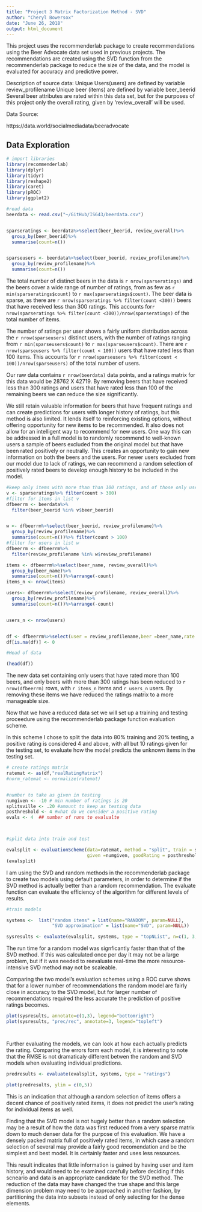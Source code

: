 ```yaml
---
title: "Project 3 Matrix Factorization Method - SVD"
author: "Cheryl Bowersox"
date: "June 26, 2018"
output: html_document
---
```



This project uses the recommenderlab package to create recommendations using the Beer Advocate data set used in previous projects.  The recommendations are created using the SVD function from the recommenderlab package to reduce the size of the data, and the model is evaluated for accuracy and predictive power. 

Description of source data:
Unique Users(users) are defined by variable review_profilename
Unique beer (items) are defined by variable beer_beerid
Several beer attributes are rated within this data set, but for the purposes of this project only the overall rating, given by 'review_overall' will be used. 


Data Source: 

https://data.world/socialmediadata/beeradvocate  


## Data Exploration
```r
# import libraries
library(recommenderlab)
library(dplyr)
library(tidyr)
library(reshape2)
library(caret)
library(pROC)
library(ggplot2)

#read data
beerdata <- read.csv("~/GitHub/IS643/beerdata.csv")


sparseratings <- beerdata%>%select(beer_beerid, review_overall)%>%
  group_by(beer_beerid)%>%
  summarise(count=n())


sparseusers <- beerdata%>%select(beer_beerid, review_profilename)%>%
  group_by(review_profilename)%>%
  summarise(count=n())
```

The total number of distinct beers in the data is `r nrow(sparseratings)` and the beers cover a wide range of number of ratings, from as few as `r min(sparseratings$count)` to `r max(sparseratings$count)`. 
The beer data is sparse, as there are `r nrow(sparseratings %>% filter(count <300))` beers that have received less than 300 ratings. This accounts for`r nrow(sparseratings %>% filter(count <300))/nrow(sparseratings)` of the total number of items. 



The number of ratings per user shows a fairly uniform distribution across the `r nrow(sparseusers)` distinct users, with the number of ratings ranging from `r min(sparseusers$count)` to `r max(sparseusers$count)`. There are `r nrow(sparseusers %>% filter(count < 100))` users that have rated less than 100 items.  This accounts for `r nrow(sparseusers %>% filter(count < 100))/nrow(sparseusers)` of the total number of users.



Our raw data contains `r nrow(beerdata)` data points, and a ratings matrix for this data would be 28762 X 42719. 
By removing beers that have received less than 300 ratings and users that have rated less than 100 of the remaining beers we can reduce the size significantly. 


We still retain valuable information for beers that have frequent ratings and can create predictions for users with longer history of ratings, but this method is also limited. It lends itself to reinforcing existing options, without offering opportunity for new items to be recommended. It also does not allow for an intelligent way to recommend for new users.  One way this can be addressed in a full model is to randomly recommend to well-known users a sample of beers excluded from the original model but that have been rated positively or neutrally. This creates an opportunity to gain new information on both the beers and the users. For newer users excluded from our model due to lack of ratings, we can recommend a random selection of positively rated beers to develop enough history to be included in the model. 


```r
#keep only items with more than than 100 ratings, and of those only users rating more than 100. 
v <- sparseratings%>% filter(count > 300)
#filter for items in list v
dfbeerrm <- beerdata%>%
  filter(beer_beerid %in% v$beer_beerid)


w <- dfbeerrm%>%select(beer_beerid, review_profilename)%>%
  group_by(review_profilename)%>%
  summarise(count=n())%>% filter(count > 100)
#filter for users in list w
dfbeerrm <- dfbeerrm%>%
  filter(review_profilename %in% w$review_profilename)

items <- dfbeerrm%>%select(beer_name, review_overall)%>%
  group_by(beer_name)%>%
  summarise(count=n())%>%arrange(-count)
items_n <- nrow(items)

users<- dfbeerrm%>%select(review_profilename, review_overall)%>%
  group_by(review_profilename)%>%
  summarise(count=n())%>%arrange(-count)


users_n <- nrow(users)


df <- dfbeerrm%>%select(user = review_profilename,beer =beer_name,rate =review_overall)
df[is.na(df)] <- 0

#Head of data

(head(df))

```

The new data set containing only users that have rated more than 100 beers, and only beers with more than 300 ratings has been reduced to `r nrow(dfbeerrm) ` rows, with `r items_n ` items and `r users_n` users. By removing these items we have reduced the ratings matrix to a more manageable size. 


Now that we have a reduced data set we will set up a training and testing proceedure using the recommenderlab package function evaluation scheme.  

In this scheme I chose to split the data into 80% training and 20% testing, a positive rating is considered 4 and above,  with all but 10 ratings given for the testing set, to evaluate how the model predicts the unknown items in the testing set. 

```r
# create ratings matrix
ratemat <- as(df,"realRatingMatrix")
#norm_ratemat <- normalize(ratemat)


#number to take as given in testing
numgiven <- -10 # min number of ratings is 20
splitsville <- .20 #amount to keep as testing data
posthreshold <- 4 #what do we consider a positive rating
evals <- 4  ## number of runs to evalualte



#split data into train and test

evalsplit <- evaluationScheme(data=ratemat, method = "split", train = splitsville, 
                              given =numgiven, goodRating = posthreshold, k = evals)
(evalsplit)
```

I am using the SVD and random methods in the recommenderlab package to create two models using default parameters, in order to determine if the SVD method is actually better than a random recommendation. The evaluate function can evaluate the efficiency of the algorithm for different levels of results.  

```r
#train models

systems <-  list("random items" = list(name="RANDOM", param=NULL), 
                 "SVD approximation" = list(name="SVD", param=NULL))

sysresults <- evaluate(evalsplit, systems, type = "topNList", n=c(1, 3, 5, 10, 20))

```

The run time for a random model was signficantly faster than that of the SVD method. If this was calculated once per day it may not be a large problem, but if it was needed to reevaluate real-time the more resource-intensive SVD method may not be scaleable. 

Comparing the two model's evaluation schemes using a ROC curve shows that for a lower number of recommendations the random model are fairly close in accuracy to the SVD model, but for larger number of recommendations required the less accurate the prediction of positive ratings becomes. 

```r

plot(sysresults, annotate=c(1,3), legend="bottomright")
plot(sysresults, "prec/rec", annotate=3, legend="topleft")




```


Further evaluating the models, we can look at how each actually predicts the rating.  Comparing the errors form each model, it is interesting to note that the RMSE is not dramaticaly different betwen the random and SVD models when evaluating individual predictions. 

```r

predresults <- evaluate(evalsplit, systems, type = "ratings")

plot(predresults, ylim = c(0,5))


```

This is an indication that although a random selection of items offers a decent chance of positively rated items, it does not predict the user's rating for individual items as well.  

Finding that the SVD model is not hugely better than a random selection may be a result of how the data was first reduced from a very sparse matrix down to much denser data for the purpose of this evaluation. We have a densely packed matrix full of positively rated items, in which case a random selection of several may provide a fairly good recomendation and be the simplest and best model. It is certainly faster and uses less resources.  

This result indicates that little information is gained by having user and item history, and would need to be examined carefully before deciding if this scneario and data is an appropriate candidate for the SVD method. The reduction of the data may have changed the true shape and this large dimension problem may need to be approached in another fashion, by partitioning the data into subsets instead of only selecting for the dense elements. 


